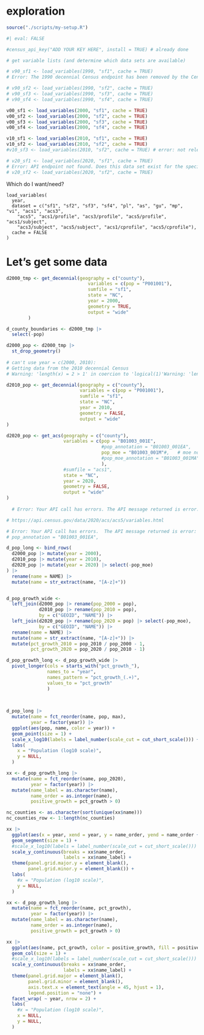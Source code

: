 # exploration

```r

source("./scripts/my-setup.R")
```


```r
#| eval: FALSE

#census_api_key("ADD YOUR KEY HERE", install = TRUE) # already done

# get variable lists (and determine which data sets are available)

# v90_sf1 <- load_variables(1990, "sf1", cache = TRUE)
# Error: The 1990 decennial Census endpoint has been removed by the Census Bureau. We will support 1990 data again when the endpoint is updated; in the meantime, we recommend using NHGIS (https://nhgis.org) and the ipumsr R package.

# v90_sf2 <- load_variables(1990, "sf2", cache = TRUE)
# v90_sf3 <- load_variables(1990, "sf3", cache = TRUE)
# v90_sf4 <- load_variables(1990, "sf4", cache = TRUE)

v00_sf1 <- load_variables(2000, "sf1", cache = TRUE)
v00_sf2 <- load_variables(2000, "sf2", cache = TRUE)
v00_sf3 <- load_variables(2000, "sf3", cache = TRUE)
v00_sf4 <- load_variables(2000, "sf4", cache = TRUE)

v10_sf1 <- load_variables(2010, "sf1", cache = TRUE)
v10_sf2 <- load_variables(2010, "sf2", cache = TRUE)
#v10_sf3 <- load_variables(2010, "sf2", cache = TRUE) # error: not released

# v20_sf1 <- load_variables(2020, "sf1", cache = TRUE)
# Error: API endpoint not found. Does this data set exist for the specified year? See https://api.census.gov/data.html for data availability.
# v20_sf2 <- load_variables(2020, "sf2", cache = TRUE)

```

Which do I want/need?

```
load_variables(
  year,
  dataset = c("sf1", "sf2", "sf3", "sf4", "pl", "as", "gu", "mp", "vi", "acs1", "acs3",
    "acs5", "acs1/profile", "acs3/profile", "acs5/profile", "acs1/subject",
    "acs3/subject", "acs5/subject", "acs1/cprofile", "acs5/cprofile"),
  cache = FALSE
)
```

# Let's get some data

```r

d2000_tmp <- get_decennial(geography = c("county"), 
                              variables = c(pop = "P001001"),
                              sumfile = "sf1",
                              state = "NC",
                              year = 2000,
                              geometry = TRUE,
                              output = "wide"
        )

d_county_boundaries <- d2000_tmp |>
  select(-pop)

d2000_pop <- d2000_tmp |>
  st_drop_geometry()
  
# can't use year = c(2000, 2010): 
# Getting data from the 2010 decennial Census
# Warning: 'length(x) = 2 > 1' in coercion to 'logical(1)'Warning: 'length(x) = 2 > 1' in coercion to 'logical(1)'Error in if (year == 1990) { : the condition has length > 1

d2010_pop <- get_decennial(geography = c("county"), 
                           variables = c(pop = "P001001"),
                           sumfile = "sf1",
                           state = "NC",
                           year = 2010,
                           geometry = FALSE,
                           output = "wide"
)

d2020_pop <- get_acs(geography = c("county"), 
                     variables = c(pop = "B01003_001E",
                                   #pop_annotation = "B01003_001EA",
                                   pop_moe = "B01003_001M"#,   # moe not useful; delete later
                                   #pop_moe_annotation = "B01003_001MA"
                                   ),
                     #sumfile = "acs1",
                     state = "NC",
                     year = 2020,
                     geometry = FALSE,
                     output = "wide"
)
  
  # Error: Your API call has errors. The API message returned is error: error: unknown variable 'P001001E'.

# https://api.census.gov/data/2020/acs/acs5/variables.html

# Error: Your API call has errors.  The API message returned is error: error: unknown variable 'B01003_001EAE'.
# pop_annotation = "B01003_001EA",

```

```r
d_pop_long <- bind_rows(
  d2000_pop |> mutate(year = 2000),
  d2010_pop |> mutate(year = 2010),
  d2020_pop |> mutate(year = 2020) |> select(-pop_moe)
) |>
  rename(name = NAME) |>
  mutate(name = str_extract(name, "[A-z]+"))


d_pop_growth_wide <- 
  left_join(d2000_pop |> rename(pop_2000 = pop),
            d2010_pop |> rename(pop_2010 = pop),
            by = c("GEOID", "NAME")) |>
  left_join(d2020_pop |> rename(pop_2020 = pop) |> select(-pop_moe),
            by = c("GEOID", "NAME")) |>
  rename(name = NAME) |>
  mutate(name = str_extract(name, "[A-z]+")) |>
  mutate(pct_growth_2010 = pop_2010 / pop_2000 - 1,
         pct_growth_2020 = pop_2020 / pop_2010 - 1)

d_pop_growth_long <- d_pop_growth_wide |>
  pivot_longer(cols = starts_with("pct_growth_"),
               names_to = "year",
               names_pattern = "pct_growth_(.+)",
               values_to = "pct_growth"
               )
  
  

```


```r
d_pop_long |>
  mutate(name = fct_reorder(name, pop, max),
         year = factor(year)) |>
  ggplot(aes(pop, name, color = year)) +
  geom_point(size = 1) +
  scale_x_log10(labels = label_number(scale_cut = cut_short_scale())) +
  labs(
    x = "Population (log10 scale)",
    y = NULL,
  )


```

```r
xx <- d_pop_growth_long |>
  mutate(name = fct_reorder(name, pop_2020),
         year = factor(year)) |>
  mutate(name_label = as.character(name),
         name_order = as.integer(name),
         positive_growth = pct_growth > 0)

nc_counties <- as.character(sort(unique(xx$name)))
nc_counties_row <- 1:length(nc_counties)

xx |>
  ggplot(aes(x = year, xend = year, y = name_order, yend = name_order + pct_growth, color = positive_growth)) +
  geom_segment(size = 1) +
  #scale_x_log10(labels = label_number(scale_cut = cut_short_scale())) +
  scale_y_continuous(breaks = xx$name_order,
                     labels = xx$name_label) +
  theme(panel.grid.major.y = element_blank(),
        panel.grid.minor.y = element_blank()) +
  labs(
    #x = "Population (log10 scale)",
    y = NULL,
  )


```


```r
xx <- d_pop_growth_long |>
  mutate(name = fct_reorder(name, pct_growth),
         year = factor(year)) |>
  mutate(name_label = as.character(name),
         name_order = as.integer(name),
         positive_growth = pct_growth > 0)

xx |>
  ggplot(aes(name, pct_growth, color = positive_growth, fill = positive_growth)) +
  geom_col(size = 1) +
  #scale_x_log10(labels = label_number(scale_cut = cut_short_scale())) +
  scale_y_continuous(breaks = xx$name_order,
                     labels = xx$name_label) +
  theme(panel.grid.major = element_blank(),
        panel.grid.minor = element_blank(),
        axis.text.x = element_text(angle = 45, hjust = 1),
        legend.position = "none") +
  facet_wrap( ~ year, nrow = 2) +
  labs(
    #x = "Population (log10 scale)",
    x = NULL,
    y = NULL,
  )
```


